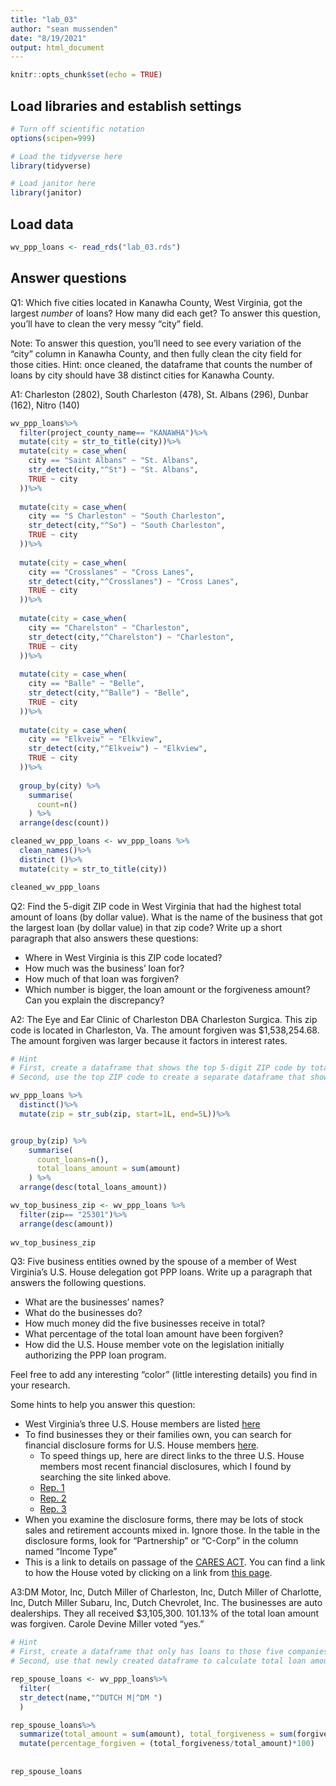 ```yaml
---
title: "lab_03"
author: "sean mussenden"
date: "8/19/2021"
output: html_document
---
```


```r
knitr::opts_chunk$set(echo = TRUE)
```

## Load libraries and establish settings
```r
# Turn off scientific notation
options(scipen=999)

# Load the tidyverse here
library(tidyverse)

# Load janitor here
library(janitor)

```

## Load data
```r

wv_ppp_loans <- read_rds("lab_03.rds")


```

## Answer questions

Q1: Which five cities located in Kanawha County, West Virginia, got the largest _number_ of loans? How many did each get? To answer this question, you'll have to clean the very messy "city" field.

Note: To answer this question, you'll need to see every variation of the "city" column in Kanawha County, and then fully clean the city field for those cities. Hint: once cleaned, the dataframe that counts the number of loans by city should have 38 distinct cities for Kanawha County.

A1: Charleston (2802), South Charleston (478), St. Albans (296), Dunbar (162), Nitro (140) 
```r
wv_ppp_loans%>%
  filter(project_county_name== "KANAWHA")%>%
  mutate(city = str_to_title(city))%>%
  mutate(city = case_when(
    city == "Saint Albans" ~ "St. Albans",
    str_detect(city,"^St") ~ "St. Albans",
    TRUE ~ city
  ))%>%
  
  mutate(city = case_when(
    city == "S Charleston" ~ "South Charleston",
    str_detect(city,"^So") ~ "South Charleston",
    TRUE ~ city
  ))%>%
  
  mutate(city = case_when(
    city == "Crosslanes" ~ "Cross Lanes",
    str_detect(city,"^Crosslanes") ~ "Cross Lanes",
    TRUE ~ city
  ))%>%
  
  mutate(city = case_when(
    city == "Charelston" ~ "Charleston",
    str_detect(city,"^Charelston") ~ "Charleston",
    TRUE ~ city
  ))%>%
  
  mutate(city = case_when(
    city == "Balle" ~ "Belle",
    str_detect(city,"^Balle") ~ "Belle",
    TRUE ~ city
  ))%>%
  
  mutate(city = case_when(
    city == "Elkveiw" ~ "Elkview",
    str_detect(city,"^Elkveiw") ~ "Elkview",
    TRUE ~ city
  ))%>%
  
  group_by(city) %>%
    summarise(
      count=n()
    ) %>%
  arrange(desc(count))

cleaned_wv_ppp_loans <- wv_ppp_loans %>%
  clean_names()%>%
  distinct ()%>%
  mutate(city = str_to_title(city))

cleaned_wv_ppp_loans


```

Q2: Find the 5-digit ZIP code in West Virginia that had the highest total amount of loans (by dollar value). What is the name of the business that got the largest loan (by dollar value) in that zip code? Write up a short paragraph that also answers these questions:

* Where in West Virginia is this ZIP code located?
* How much was the business' loan for?
* How much of that loan was forgiven?
* Which number is bigger, the loan amount or the forgiveness amount? Can you explain the discrepancy?

A2: The Eye and Ear Clinic of Charleston DBA Charleston Surgica. This zip code is located in Charleston, Va. The amount forgiven was $1,538,254.68. The amount forgiven was larger because it factors in interest rates.

```r
# Hint
# First, create a dataframe that shows the top 5-digit ZIP code by total dollar amount
# Second, use the top ZIP code to create a separate dataframe that shows the business with the biggest loan in that ZIP code.

wv_ppp_loans %>%
  distinct()%>%
  mutate(zip = str_sub(zip, start=1L, end=5L))%>%


group_by(zip) %>%
    summarise(
      count_loans=n(),
      total_loans_amount = sum(amount)
    ) %>%
  arrange(desc(total_loans_amount))

wv_top_business_zip <- wv_ppp_loans %>%
  filter(zip== "25301")%>%
  arrange(desc(amount))
  
wv_top_business_zip

```

Q3: Five business entities owned by the spouse of a member of West Virginia's U.S. House delegation got PPP loans. Write up a paragraph that answers the following questions.   

  * What are the businesses' names?
  * What do the businesses do?
  * How much money did the five businesses receive in total?
  * What percentage of the total loan amount have been forgiven?
  * How did the U.S. House member vote on the legislation initially authorizing the PPP loan program.

Feel free to add any interesting "color" (little interesting details) you find in your research.  

Some hints to help you answer this question:

* West Virginia's three U.S. House members are listed [here](https://www.govtrack.us/congress/members/WV#representatives)
* To find businesses they or their families own, you can search for financial disclosure forms for U.S. House members [here](https://disclosures-clerk.house.gov/PublicDisclosure/FinancialDisclosure#Search).
  * To speed things up, here are direct links to the three U.S. House members most recent financial disclosures, which I found by searching the site linked above.
  * [Rep. 1](https://disclosures-clerk.house.gov/public_disc/financial-pdfs/2020/10042042.pdf)
  * [Rep. 2](https://disclosures-clerk.house.gov/public_disc/financial-pdfs/2020/10040330.pdf)
  * [Rep. 3](https://disclosures-clerk.house.gov/public_disc/financial-pdfs/2020/10042734.pdf)
* When you examine the disclosure forms, there may be lots of stock sales and retirement accounts mixed in.  Ignore those. In the table in the disclosure forms, look for "Partnership" or "C-Corp" in the column named "Income Type"
* This is a link to details on passage of the [CARES ACT](https://www.congress.gov/bill/116th-congress/house-bill/748). You can find a link to how the House voted by clicking on a link from [this page](https://www.congress.gov/bill/116th-congress/house-bill/748/actions).

A3:DM Motor, Inc, Dutch Miller of Charleston, Inc, Dutch Miller of Charlotte, Inc, Dutch Miller Subaru, Inc, Dutch Chevrolet, Inc. The businesses are auto dealerships. They all received $3,105,300. 101.13% of the total loan amount was forgiven. Carole Devine Miller voted "yes." 

```r
# Hint
# First, create a dataframe that only has loans to those five companies
# Second, use that newly created dataframe to calculate total loan amount and percentage forgiven for those companies

rep_spouse_loans <- wv_ppp_loans%>%
  filter(
  str_detect(name,"^DUTCH M|^DM ") 
  )

rep_spouse_loans%>%
  summarize(total_amount = sum(amount), total_forgiveness = sum(forgiveness_amount)) %>%
  mutate(percentage_forgiven = (total_forgiveness/total_amount)*100)
  
         
rep_spouse_loans

```
